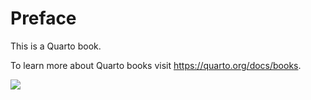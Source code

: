 # Preface {.unnumbered}

This is a Quarto book.

To learn more about Quarto books visit <https://quarto.org/docs/books>.


![](./images/JPEG_example_flower.jpeg)
